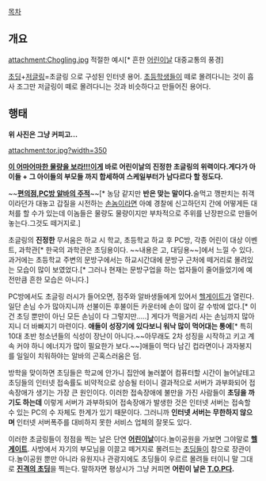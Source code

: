 [[목차]]

== 개요 ==

attachment:Chogling.jpg
적절한 예시[* 흔한 [[어린이날]] 대중교통의 풍경]

[[초딩]]+[[저글링(스타크래프트)|저글링]]=초글링 으로 구성된 인터넷 용어. [[초등학생]]들이 떼로 몰려다니는 것이 흡사 조그만 저글링이 떼로 몰려다니는 것과 비슷하다고 만들어진 용어다.


== 행태 ==
'''위 사진은 그냥 커피고...'''



attachment:tor.jpg?width=350

'''[[t-34|이 어마어마한 물량을 보라!!!]]이게 바로 어린이날의 진정한 초글링의 위력이다.게다가 아이들 + 그 아이들의 부모들 까지 합세하여 스케일부터가 남다르다 할 정도다.'''



~~'''[[우리의 주적은 간부|편의점,PC방 알바의 주적]]'''~~[* 농담 같지만 '''반은 맞는 말이다.'''술먹고 깽판치는 취객이라던가 대놓고 갑질을 시전하는 [[손놈]]이라면 아예 경찰에 신고하던지 간에 어떻게든 대처를 할 수가 있는데 이놈들은 물량도 물량이지만 부차적으로 주위를 난장판으로 만들어놓는다.그것도 떼거지로.]



초글링의 '''진정한''' 무서움은 하교 시 학교, 초등학교 하교 후 PC방, 각종 어린이 대상 이벤트, 과학관[* 한국의 과학관은 초딩용이다. ~~내용은 고, 대딩용~~]에서 느낄 수 있다. 과거에는 초등학교 주변의 문방구에서는 하교시간대에 문방구 근처에 떼거리로 몰려있는 모습이 많이 보였었다.[* 그러나 현재는 문방구업을 하는 업자들이 줄어들었기에 예전만큼 흔한 모습은 아니다.]

PC방에서도 초글링 러시가 들어오면, 점주와 알바생들에게 있어서 [[헬게이트]]가 열린다. 일단 손님 수가 많아지니까 선불이든 후불이든 카운터에 손이 많이 갈 수밖에 없다.[* 이건 초딩 뿐만이 아닌 모든 손님이 다 그렇지만.....] 게다가 먹을거리 사는 손님까지 많아지니 더 바빠지기 마련이다. '''애들이 성장기에 있다보니 워낙 많이 먹어대는 통에'''[* 특히 10대 초반 청소년들의 식성이 장난이 아니다.~~아무래도 2차 성징을 시작하고 키고 계속 커야 하니 에너지가 많이 필요한가 보다.~~]애들이 먹다 남긴 컵라면이나 과자봉지를 일일이 치워하야는 알바의 곤혹스러움은 덤.

방학을 맞이하면 초딩들은 학교에 안가니 집안에 눌러붙어 컴퓨터할 시간이 늘어날테고 초딩들의 인터넷 접속률도 비약적으로 상승될 터이니 결과적으로 서버가 과부화되어 접속장애가 생기는 가장 큰 원인이다. 이러한 접속장애에 불만을 가진 사람들이 '''초딩을 까기도 하는데''' 이렇게 서버가 과부하되어 접속장애가 발생한 것은 인터넷 서버는 접속할 수 있는 PC의 수 자체도 한계가 있기 때문이다. 그러니까 '''인터넷 서버는 무한하지 않으며''' 인터넷 서버폭주를 대비하지 못한 서비스 업체의 잘못도 있다.

이러한 초글링들이 정점을 찍는 날은 단연 '''[[어린이날]]'''이다.놀이공원을 가보면 그야말로 '''[[헬게이트]]'''. 사방에서 자기의 부모님을 이끌고 떼거지로 몰려드는 [[초딩]]들이 참으로 장관이다.놀이공원 뿐만 아니라 유원지나 관광지에도 초딩들이 우르르 몰려들 터이니 말 그대로 '''[[진격의 거인|진격의 초딩]]'''을 찍는다. 말하자면 평상시가 그냥 커피면 '''어린이 날은 [[T.O.P]]다.''' 

